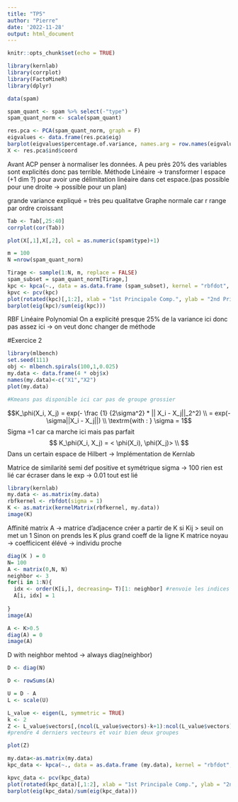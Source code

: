 ```yaml
---
title: "TP5"
author: "Pierre"
date: '2022-11-28'
output: html_document
---
```


```r
knitr::opts_chunk$set(echo = TRUE)
```

```r
library(kernlab)
library(corrplot)
library(FactoMineR)
library(dplyr)

data(spam)

spam_quant <- spam %>% select(-"type")
spam_quant_norm <- scale(spam_quant)

res.pca <- PCA(spam_quant_norm, graph = F)
eigvalues <- data.frame(res.pca$eig)
barplot(eigvalues$percentage.of.variance, names.arg = row.names(eigvalues))
X <- res.pca$ind$coord

```
Avant ACP penser à normaliser les données. 
A peu près 20% des variables sont explicités donc pas terrible.
Méthode Linéaire -> transformer l espace (+1 dim ?) pour avoir une délimitation linéaire dans cet espace.(pas possible pour une droite -> possible pour un plan)

grande variance expliqué = très peu qualitatve
Graphe normale car r range par ordre croissant 


```r
Tab <- Tab[,25:40]
corrplot(cor(Tab))
```

```r
plot(X[,1],X[,2], col = as.numeric(spam$type)+1)
```

```r
m = 100
N =nrow(spam_quant_norm)

Tirage <- sample(1:N, m, replace = FALSE)
spam_subset = spam_quant_norm[Tirage,]
kpc <- kpca(~., data = as.data.frame (spam_subset), kernel = "rbfdot", kpar = list(sigma=0.01))
kpvc <- pcv(kpc)
plot(rotated(kpc)[,1:2], xlab = "1st Principale Comp.", ylab = "2nd Principale Comp.")
barplot(eig(kpc)/sum(eig(kpc)))
```
RBF Linéaire Polynomial
On a explicité presque 25% de la variance ici donc pas assez ici -> on veut donc changer de méthode

#Exercice 2 
```r
library(mlbench)
set.seed(111)
obj <- mlbench.spirals(100,1,0.025)
my.data <- data.frame(4 * obj$x)
names(my.data)<-c("X1","X2")
plot(my.data)

#Kmeans pas disponible ici car pas de groupe grossier
```

$$K_\phi(X_i, X_j) = exp(- \frac {1} {2\sigma^2} * || X_i - X_j||_2^2) \\ = exp(- \sigma||X_i - X_j||) \\ \textrm{with : } \sigma = 1$$
Sigma =1 car ca marche ici mais pas parfait 
$$ K_\phi(X_i, X_j) = < \phi(X_i), \phi(X_j)> \\ $$ 
Dans un certain espace de Hilbert
-> Implémentation de Kernlab

Matrice de similarité semi def positive et symétrique
sigma -> 100 rien est lié car écraser dans le exp 
      -> 0.01 tout est lié
```r
library(kernlab)
my.data <- as.matrix(my.data)
rbfkernel <- rbfdot(sigma = 1)
K <- as.matrix(kernelMatrix(rbfkernel, my.data))
image(K)
```
Affinité matrix A -> matrice d'adjacence 
créer a partir de K si Kij > seuil on met un 1 
      Sinon on prends les K plus grand coeff de la ligne
K matrice noyau -> coefficicent élévé -> individu proche
```r
diag(K ) = 0 
N= 100
A <- matrix(0,N, N)
neighbor <- 3
for(i in 1:N){
  idx <- order(K[i,], decreasing= T)[1: neighbor] #renvoie les indices
  A[i, idx] = 1
  
}
image(A)

```
```r
A <- K>0.5
diag(A) = 0
image(A)
```

D with neighbor mehtod -> always diag(neighbor)
```r
D <- diag(N)

D <- rowSums(A)
```

```r
U = D - A 
L <- scale(U)
```

```r
L_value <- eigen(L, symmetric = TRUE)
k <- 2
Z <- L_value$vectors[,(ncol(L_value$vectors)-k+1):ncol(L_value$vectors)]
#prendre 4 derniers vecteurs et voir bien deux groupes

plot(Z)
```




```r
my.data<-as.matrix(my.data)
kpc_data <- kpca(~., data = as.data.frame (my.data), kernel = "rbfdot", kpar = list(sigma=1))

kpvc_data <- pcv(kpc_data)
plot(rotated(kpc_data)[,1:2], xlab = "1st Principale Comp.", ylab = "2nd Principale Comp.")
barplot(eig(kpc_data)/sum(eig(kpc_data)))

```





